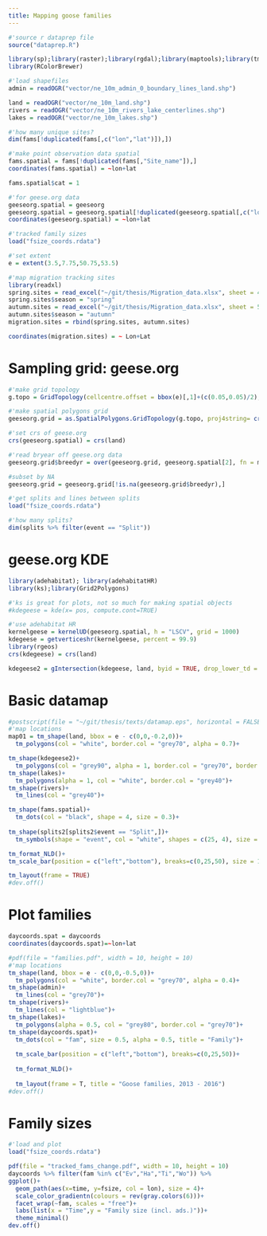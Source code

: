 ```yaml
---
title: Mapping goose families
---
```


```r
#'source r dataprep file
source("dataprep.R")
```

```r
library(sp);library(raster);library(rgdal);library(maptools);library(tmap)
library(RColorBrewer)
```

```r
#'load shapefiles
admin = readOGR("vector/ne_10m_admin_0_boundary_lines_land.shp")

land = readOGR("vector/ne_10m_land.shp")
rivers = readOGR("vector/ne_10m_rivers_lake_centerlines.shp")
lakes = readOGR("vector/ne_10m_lakes.shp")

#'how many unique sites?
dim(fams[!duplicated(fams[,c("lon","lat")]),])

#'make point observation data spatial
fams.spatial = fams[!duplicated(fams[,"Site_name"]),]
coordinates(fams.spatial) = ~lon+lat

fams.spatial$cat = 1

#'for geese.org data
geeseorg.spatial = geeseorg
geeseorg.spatial = geeseorg.spatial[!duplicated(geeseorg.spatial[,c("lon","lat")]),]
coordinates(geeseorg.spatial) = ~lon+lat

#'tracked family sizes
load("fsize_coords.rdata")

#'set extent
e = extent(3.5,7.75,50.75,53.5)
```


```r
#'map migration tracking sites
library(readxl)
spring.sites = read_excel("~/git/thesis/Migration_data.xlsx", sheet = 4)
spring.sites$season = "spring"
autumn.sites = read_excel("~/git/thesis/Migration_data.xlsx", sheet = 5)
autumn.sites$season = "autumn"
migration.sites = rbind(spring.sites, autumn.sites)

coordinates(migration.sites) = ~ Lon+Lat
```

# Sampling grid: geese.org

```r
#'make grid topology
g.topo = GridTopology(cellcentre.offset = bbox(e)[,1]+(c(0.05,0.05)/2), cellsize = c(0.05,0.05), cells.dim = ceiling(diff(t(bbox(e)))/c(0.05,0.05)))

#'make spatial polygons grid
geeseorg.grid = as.SpatialPolygons.GridTopology(g.topo, proj4string= crs(admin))

#'set crs of geese.org
crs(geeseorg.spatial) = crs(land)

#'read bryear off geese.org data
geeseorg.grid$breedyr = over(geeseorg.grid, geeseorg.spatial[2], fn = max)

#subset by NA
geeseorg.grid = geeseorg.grid[!is.na(geeseorg.grid$breedyr),]
```

```r
#'get splits and lines between splits
load("fsize_coords.rdata")

#'how many splits?
dim(splits %>% filter(event == "Split"))
```

# geese.org KDE

```r
library(adehabitat); library(adehabitatHR)
library(ks);library(Grid2Polygons)

#'ks is great for plots, not so much for making spatial objects
#kdegeese = kde(x= pos, compute.cont=TRUE)

#'use adehabitat HR
kernelgeese = kernelUD(geeseorg.spatial, h = "LSCV", grid = 1000)
kdegeese = getverticeshr(kernelgeese, percent = 99.9)
library(rgeos)
crs(kdegeese) = crs(land)

kdegeese2 = gIntersection(kdegeese, land, byid = TRUE, drop_lower_td = TRUE)
```


# Basic datamap

```r
#postscript(file = "~/git/thesis/texts/datamap.eps", horizontal = FALSE, onefile = FALSE)
#'map locations
map01 = tm_shape(land, bbox = e - c(0,0,-0.2,0))+
  tm_polygons(col = "white", border.col = "grey70", alpha = 0.7)+

tm_shape(kdegeese2)+
  tm_polygons(col = "grey90", alpha = 1, border.col = "grey70", border.alpha = 1)+
tm_shape(lakes)+
  tm_polygons(alpha = 1, col = "white", border.col = "grey40")+
tm_shape(rivers)+
  tm_lines(col = "grey40")+

tm_shape(fams.spatial)+
  tm_dots(col = "black", shape = 4, size = 0.3)+
  
tm_shape(splits2[splits2$event == "Split",])+
  tm_symbols(shape = "event", col = "white", shapes = c(25, 4), size = 0.2, border.col = "grey10", showNA = F, shapeNA = NA, legend.shape.show = F)+

tm_format_NLD()+
tm_scale_bar(position = c("left","bottom"), breaks=c(0,25,50), size = 1)+

tm_layout(frame = TRUE)
#dev.off()
```

# Plot families

```r
daycoords.spat = daycoords
coordinates(daycoords.spat)=~lon+lat
```

```r
#pdf(file = "families.pdf", width = 10, height = 10)
#'map locations
tm_shape(land, bbox = e - c(0,0,-0.5,0))+
  tm_polygons(col = "white", border.col = "grey70", alpha = 0.4)+
tm_shape(admin)+
  tm_lines(col = "grey70")+
tm_shape(rivers)+
  tm_lines(col = "lightblue")+
tm_shape(lakes)+
  tm_polygons(alpha = 0.5, col = "grey80", border.col = "grey70")+
tm_shape(daycoords.spat)+
  tm_dots(col = "fam", size = 0.5, alpha = 0.5, title = "Family")+
  
  tm_scale_bar(position = c("left","bottom"), breaks=c(0,25,50))+
  
  tm_format_NLD()+
  
  tm_layout(frame = T, title = "Goose families, 2013 - 2016")
#dev.off()
```

# Family sizes

```r
#'load and plot
load("fsize_coords.rdata")

pdf(file = "tracked_fams_change.pdf", width = 10, height = 10)
daycoords %>% filter(fam %in% c("Ev","Ha","Ti","Wo")) %>%
ggplot()+
  geom_path(aes(x=time, y=fsize, col = lon), size = 4)+
  scale_color_gradientn(colours = rev(gray.colors(6)))+
  facet_wrap(~fam, scales = "free")+
  labs(list(x = "Time",y = "Family size (incl. ads.)"))+
  theme_minimal()
dev.off()
```

